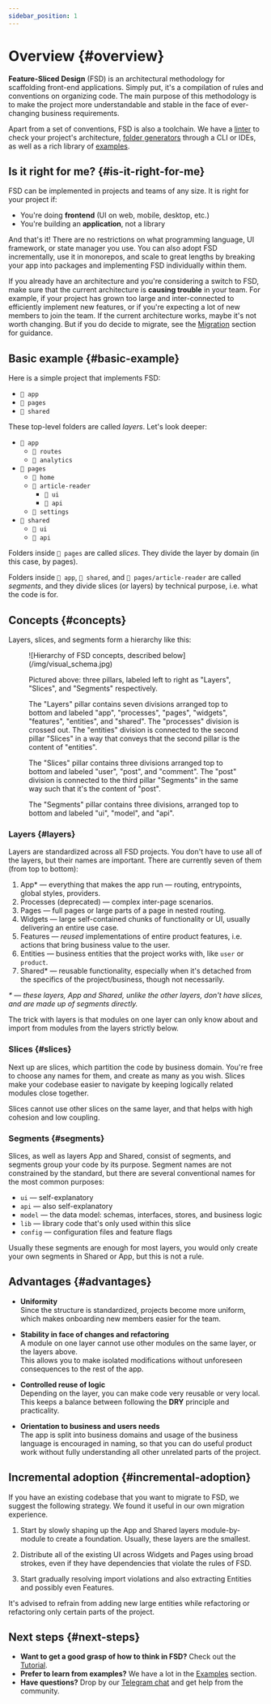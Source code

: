 ```yaml
---
sidebar_position: 1
---
```


# Overview {#overview}

**Feature-Sliced Design** (FSD) is an architectural methodology for scaffolding front-end applications. Simply put, it's a compilation of rules and conventions on organizing code. The main purpose of this methodology is to make the project more understandable and stable in the face of ever-changing business requirements.

Apart from a set of conventions, FSD is also a toolchain. We have a [linter][ext-steiger] to check your project's architecture, [folder generators][ext-tools] through a CLI or IDEs, as well as a rich library of [examples][examples].

## Is it right for me? {#is-it-right-for-me}

FSD can be implemented in projects and teams of any size. It is right for your project if:

- You're doing **frontend** (UI on web, mobile, desktop, etc.)
- You're building an **application**, not a library

And that's it! There are no restrictions on what programming language, UI framework, or state manager you use. You can also adopt FSD incrementally, use it in monorepos, and scale to great lengths by breaking your app into packages and implementing FSD individually within them.

If you already have an architecture and you're considering a switch to FSD, make sure that the current architecture is **causing trouble** in your team. For example, if your project has grown too large and inter-connected to efficiently implement new features, or if you're expecting a lot of new members to join the team. If the current architecture works, maybe it's not worth changing. But if you do decide to migrate, see the [Migration][migration] section for guidance.

## Basic example {#basic-example}

Here is a simple project that implements FSD:

- `📁 app`
- `📁 pages`
- `📁 shared`

These top-level folders are called _layers_. Let's look deeper:

- `📂 app`
   - `📁 routes`
   - `📁 analytics`
- `📂 pages`
   - `📁 home`
   - `📂 article-reader`
      - `📁 ui`
      - `📁 api`
   - `📁 settings`
- `📂 shared`
   - `📁 ui`
   - `📁 api`

Folders inside `📂 pages` are called _slices_. They divide the layer by domain (in this case, by pages). 

Folders inside `📂 app`, `📂 shared`, and `📂 pages/article-reader` are called _segments_, and they divide slices (or layers) by technical purpose, i.e. what the code is for.

## Concepts {#concepts}

Layers, slices, and segments form a hierarchy like this:

<figure>
   ![Hierarchy of FSD concepts, described below](/img/visual_schema.jpg)

   <figcaption style={{ fontStyle: "italic", fontSize: "0.9em" }}>
      <p>Pictured above: three pillars, labeled left to right as "Layers", "Slices", and "Segments" respectively.</p>
      <p>The "Layers" pillar contains seven divisions arranged top to bottom and labeled "app", "processes", "pages", "widgets", "features", "entities", and "shared". The "processes" division is crossed out. The "entities" division is connected to the second pillar "Slices" in a way that conveys that the second pillar is the content of "entities".</p>
      <p>The "Slices" pillar contains three divisions arranged top to bottom and labeled "user", "post", and "comment". The "post" division is connected to the third pillar "Segments" in the same way such that it's the content of "post".</p>
      <p>The "Segments" pillar contains three divisions, arranged top to bottom and labeled "ui", "model", and "api".</p>
   </figcaption>
</figure>

### Layers {#layers}

Layers are standardized across all FSD projects. You don't have to use all of the layers, but their names are important. There are currently seven of them (from top to bottom):

1. App\* — everything that makes the app run — routing, entrypoints, global styles, providers.
2. Processes (deprecated) — complex inter-page scenarios.
3. Pages — full pages or large parts of a page in nested routing.
4. Widgets — large self-contained chunks of functionality or UI, usually delivering an entire use case.
5. Features — _reused_ implementations of entire product features, i.e. actions that bring business value to the user.
6. Entities — business entities that the project works with, like `user` or `product`.
7. Shared\* — reusable functionality, especially when it's detached from the specifics of the project/business, though not necessarily.

_\* — these layers, App and Shared, unlike the other layers, don't have slices, and are made up of segments directly._

The trick with layers is that modules on one layer can only know about and import from modules from the layers strictly below.

### Slices {#slices}

Next up are slices, which partition the code by business domain. You're free to choose any names for them, and create as many as you wish. Slices make your codebase easier to navigate by keeping logically related modules close together.

Slices cannot use other slices on the same layer, and that helps with high cohesion and low coupling.

### Segments {#segments}

Slices, as well as layers App and Shared, consist of segments, and segments group your code by its purpose. Segment names are not constrained by the standard, but there are several conventional names for the most common purposes:

- `ui` — self-explanatory
- `api` — also self-explanatory
- `model` — the data model: schemas, interfaces, stores, and business logic
- `lib` — library code that's only used within this slice
- `config` — configuration files and feature flags

Usually these segments are enough for most layers, you would only create your own segments in Shared or App, but this is not a rule.

## Advantages {#advantages}

- **Uniformity**  
  Since the structure is standardized, projects become more uniform, which makes onboarding new members easier for the team.

- **Stability in face of changes and refactoring**  
  A module on one layer cannot use other modules on the same layer, or the layers above.  
  This allows you to make isolated modifications without unforeseen consequences to the rest of the app.

- **Controlled reuse of logic**  
  Depending on the layer, you can make code very reusable or very local.  
  This keeps a balance between following the **DRY** principle and practicality. 

- **Orientation to business and users needs**  
  The app is split into business domains and usage of the business language is encouraged in naming, so that you can do useful product work without fully understanding all other unrelated parts of the project.

## Incremental adoption {#incremental-adoption}

If you have an existing codebase that you want to migrate to FSD, we suggest the following strategy. We found it useful in our own migration experience.

1. Start by slowly shaping up the App and Shared layers module-by-module to create a foundation. Usually, these layers are the smallest.

2. Distribute all of the existing UI across Widgets and Pages using broad strokes, even if they have dependencies that violate the rules of FSD.

3. Start gradually resolving import violations and also extracting Entities and possibly even Features.

It's advised to refrain from adding new large entities while refactoring or refactoring only certain parts of the project.

## Next steps {#next-steps}

- **Want to get a good grasp of how to think in FSD?** Check out the [Tutorial][tutorial].
- **Prefer to learn from examples?** We have a lot in the [Examples][examples] section.
- **Have questions?** Drop by our [Telegram chat][ext-telegram] and get help from the community.

[tutorial]: /docs/get-started/tutorial
[examples]: /examples
[migration]: /docs/guides/migration/from-legacy
[ext-steiger]: https://github.com/feature-sliced/steiger
[ext-tools]: https://github.com/feature-sliced/awesome?tab=readme-ov-file#tools
[ext-telegram]: https://t.me/feature_sliced

